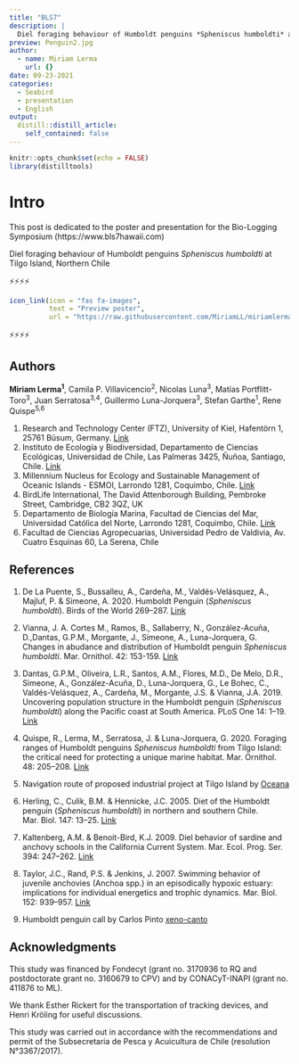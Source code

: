 ```yaml
---
title: "BLS7"
description: |
  Diel foraging behaviour of Humboldt penguins *Spheniscus humboldti* at Tilgo Island, Northern Chile.
preview: Penguin2.jpg
author:
  - name: Miriam Lerma
    url: {}
date: 09-23-2021
categories:
  - Seabird
  - presentation
  - English
output:
  distill::distill_article:
    self_contained: false
---
```



```r
knitr::opts_chunk$set(echo = FALSE)
library(distilltools)
```


# Intro

This post is dedicated to the poster and presentation for the Bio-Logging Symposium (https://www.bls7hawaii.com)

Diel foraging behaviour of Humboldt penguins *Spheniscus humboldti* at Tilgo Island, Northern Chile

⚡⚡⚡⚡

```r
icon_link(icon = "fas fa-images",
          text = "Preview poster",
          url = "https://raw.githubusercontent.com/MiriamLL/miriamlerma_/main/_posts/bls7/Poster_BSL7.pdf")
```

⚡⚡⚡⚡

## Authors

**Miriam Lerma^1^**, Camila P. Villavicencio^2^, Nicolas Luna^3^, Matías Portflitt-Toro^3^, Juan Serratosa^3,4^, Guillermo Luna-Jorquera^3^, Stefan Garthe^1^, Rene Quispe^5,6^

1. Research and Technology Center (FTZ), University of Kiel, Hafentörn 1, 25761 Büsum, Germany. [Link](https://www.ftz.uni-kiel.de/en?set_language=en)
2. Instituto de Ecología y Biodiversidad, Departamento de Ciencias Ecológicas, Universidad de Chile, Las Palmeras 3425, Ñuñoa, Santiago, Chile. [Link](https://www.uchile.cl/portal/facultades-e-institutos/ciencias/160077/presentacion)
3. Millennium Nucleus for Ecology and Sustainable Management of Oceanic Islands - ESMOI, Larrondo 1281, Coquimbo, Chile. [Link](https://www.iniciativamilenio.cl/nucleoesmoi/)
4. BirdLife International, The David Attenborough Building, Pembroke Street, Cambridge, CB2 3QZ, UK
5. Departamento de Biología Marina, Facultad de Ciencias del Mar, Universidad Católica del Norte, Larrondo 1281, Coquimbo, Chile. [Link](https://www.ucn.cl/facultad-de-ciencias-del-mar/departamento-de-biologia-marina/)
6. Facultad de Ciencias Agropecuarias, Universidad Pedro de Valdivia, Av. Cuatro Esquinas 60, La Serena, Chile


## References

1. De La Puente, S., Bussalleu, A., Cardeña, M., Valdés-Velásquez, A., Majluf, P. & Simeone, A. 2020. Humboldt Penguin (*Spheniscus humboldti*). Birds of the World 269–287. [Link](https://www.researchgate.net/publication/304626790_Humboldt_Penguin_Spheniscus_humboldti)

2. Vianna, J. A. Cortes M., Ramos, B., Sallaberry, N., González-Acuña, D.,Dantas, G.P.M., Morgante, J., Simeone, A., Luna-Jorquera, G. Changes in abudance and distribution of Humboldt penguin *Spheniscus humboldti*. Mar. Ornithol. 42: 153-159. [Link](https://www.marineornithology.org/PDF/42_2/42_2_153-159.pdf)

3. Dantas, G.P.M., Oliveira, L.R., Santos, A.M., Flores, M.D., De Melo, D.R., Simeone, A., González-Acuña, D., Luna-Jorquera, G., Le Bohec, C., Valdés-Velásquez, A., Cardeña, M., Morgante, J.S. & Vianna, J.A. 2019. Uncovering population structure in the Humboldt penguin (*Spheniscus humboldti*) along the Pacific coast at South America. PLoS One 14: 1–19. [Link](https://doi.org/10.1371/journal.pone.0215293)

4. Quispe, R., Lerma, M., Serratosa, J. & Luna-Jorquera, G. 2020. Foraging ranges of Humboldt penguins *Spheniscus humboldti* from Tilgo Island: the critical need for protecting a unique marine habitat. Mar. Ornithol. 48: 205–208. [Link](https://www.marineornithology.org/PDF/48_2/48_2_205-208.pdf)

5. Navigation route of proposed industrial project at Tilgo Island by [Oceana](https://chile.oceana.org/blog/sitios-de-alimentacion-del-pinguino-de-humboldt-se-sobreponen-rutas-de-navegacion-del-Proyecto)

6. Herling, C., Culik, B.M. & Hennicke, J.C. 2005. Diet of the Humboldt penguin (*Spheniscus humboldti*) in northern and southern Chile. Mar. Biol. 147: 13–25. [Link](https://www.researchgate.net/publication/225603482_Diet_of_the_Humboldt_penguin_Spheniscus_humboldti_in_northern_and_southern_Chile)

7. Kaltenberg, A.M. & Benoit-Bird, K.J. 2009. Diel behavior of sardine and anchovy schools in the California Current System. Mar. Ecol. Prog. Ser. 394: 247–262. [Link](https://www.researchgate.net/publication/240809604_Diel_behavior_of_sardine_and_anchovy_schools_in_the_California_Current_System)

8. Taylor, J.C., Rand, P.S. & Jenkins, J. 2007. Swimming behavior of juvenile anchovies (Anchoa spp.) in an episodically hypoxic estuary: implications for individual energetics and trophic dynamics. Mar. Biol. 152: 939–957. [Link](https://doi.org/10.1007/s00227-007-0745-6)

9. Humboldt penguin call by Carlos Pinto [xeno-canto](https://www.xeno-canto.org/species/Spheniscus-humboldti)

## Acknowledgments

This study was financed by Fondecyt (grant no. 3170936 to RQ and postdoctorate grant no. 3160679 to CPV) and by CONACyT-INAPI (grant no. 411876 to ML). 

We thank Esther Rickert for the transportation of tracking devices, and Henri Kröling for useful discussions. 

This study was carried out in accordance with the recommendations and permit of the Subsecretaria de Pesca y Acuicultura de Chile (resolution N°3367/2017). 
